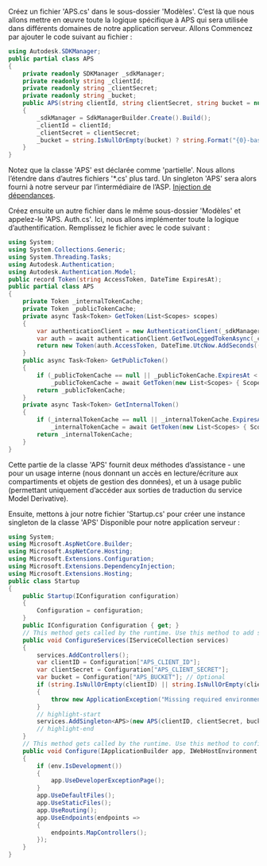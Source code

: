 Créez un fichier 'APS.cs' dans le sous-dossier 'Modèles'. C’est là que nous allons mettre en œuvre
toute la logique spécifique à APS qui sera utilisée dans différents domaines de notre application serveur. Allons
Commencez par ajouter le code suivant au fichier :

```csharp title="Models/APS.cs"
using Autodesk.SDKManager;
public partial class APS
{
    private readonly SDKManager _sdkManager;
    private readonly string _clientId;
    private readonly string _clientSecret;
    private readonly string _bucket;
    public APS(string clientId, string clientSecret, string bucket = null)
    {
        _sdkManager = SdkManagerBuilder.Create().Build();
        _clientId = clientId;
        _clientSecret = clientSecret;
        _bucket = string.IsNullOrEmpty(bucket) ? string.Format("{0}-basic-app", _clientId.ToLower()) : bucket;
    }
}
```

Notez que la classe 'APS' est déclarée comme 'partielle'. Nous allons l’étendre
dans d’autres fichiers '*.cs' plus tard. Un singleton 'APS' sera alors fourni à notre serveur
par l’intermédiaire de l’ASP. [Injection de dépendances](https://docs.microsoft.com/en-us/aspnet/core/fundamentals/dependency-injection?view=aspnetcore-6.0).

Créez ensuite un autre fichier dans le même sous-dossier 'Modèles' et appelez-le 'APS. Auth.cs'.
Ici, nous allons implémenter toute la logique d’authentification. Remplissez le fichier avec le code suivant :

```csharp title="Models/APS.Auth.cs"
using System;
using System.Collections.Generic;
using System.Threading.Tasks;
using Autodesk.Authentication;
using Autodesk.Authentication.Model;
public record Token(string AccessToken, DateTime ExpiresAt);
public partial class APS
{
    private Token _internalTokenCache;
    private Token _publicTokenCache;
    private async Task<Token> GetToken(List<Scopes> scopes)
    {
        var authenticationClient = new AuthenticationClient(_sdkManager);
        var auth = await authenticationClient.GetTwoLeggedTokenAsync(_clientId, _clientSecret, scopes);
        return new Token(auth.AccessToken, DateTime.UtcNow.AddSeconds((double)auth.ExpiresIn));
    }
    public async Task<Token> GetPublicToken()
    {
        if (_publicTokenCache == null || _publicTokenCache.ExpiresAt < DateTime.UtcNow)
            _publicTokenCache = await GetToken(new List<Scopes> { Scopes.ViewablesRead });
        return _publicTokenCache;
    }
    private async Task<Token> GetInternalToken()
    {
        if (_internalTokenCache == null || _internalTokenCache.ExpiresAt < DateTime.UtcNow)
            _internalTokenCache = await GetToken(new List<Scopes> { Scopes.BucketCreate, Scopes.BucketRead, Scopes.DataRead, Scopes.DataWrite, Scopes.DataCreate });
        return _internalTokenCache;
    }
}
```

Cette partie de la classe 'APS' fournit deux méthodes d’assistance - une pour un usage interne
(nous donnant un accès en lecture/écriture aux compartiments et objets de gestion des données), et un à usage public
(permettant uniquement d’accéder aux sorties de traduction du service Model Derivative).

Ensuite, mettons à jour notre fichier 'Startup.cs' pour créer une instance singleton de la classe 'APS'
Disponible pour notre application serveur :

```csharp title="Startup.cs"
using System;
using Microsoft.AspNetCore.Builder;
using Microsoft.AspNetCore.Hosting;
using Microsoft.Extensions.Configuration;
using Microsoft.Extensions.DependencyInjection;
using Microsoft.Extensions.Hosting;
public class Startup
{
    public Startup(IConfiguration configuration)
    {
        Configuration = configuration;
    }
    public IConfiguration Configuration { get; }
    // This method gets called by the runtime. Use this method to add services to the container.
    public void ConfigureServices(IServiceCollection services)
    {
        services.AddControllers();
        var clientID = Configuration["APS_CLIENT_ID"];
        var clientSecret = Configuration["APS_CLIENT_SECRET"];
        var bucket = Configuration["APS_BUCKET"]; // Optional
        if (string.IsNullOrEmpty(clientID) || string.IsNullOrEmpty(clientSecret))
        {
            throw new ApplicationException("Missing required environment variables APS_CLIENT_ID or APS_CLIENT_SECRET.");
        }
        // highlight-start
        services.AddSingleton<APS>(new APS(clientID, clientSecret, bucket));
        // highlight-end
    }
    // This method gets called by the runtime. Use this method to configure the HTTP request pipeline.
    public void Configure(IApplicationBuilder app, IWebHostEnvironment env)
    {
        if (env.IsDevelopment())
        {
            app.UseDeveloperExceptionPage();
        }
        app.UseDefaultFiles();
        app.UseStaticFiles();
        app.UseRouting();
        app.UseEndpoints(endpoints =>
        {
            endpoints.MapControllers();
        });
    }
}
```
